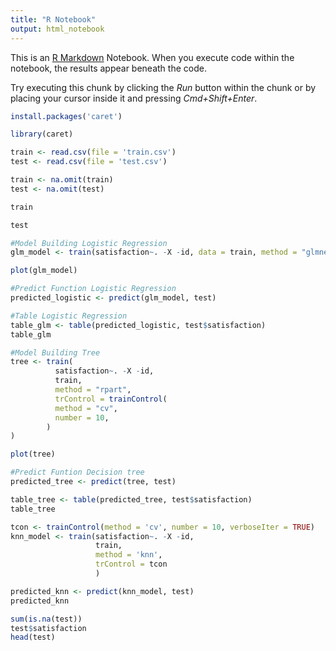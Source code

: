 ```yaml
---
title: "R Notebook"
output: html_notebook
---
```


This is an [R Markdown](http://rmarkdown.rstudio.com) Notebook. When you execute code within the notebook, the results appear beneath the code. 

Try executing this chunk by clicking the *Run* button within the chunk or by placing your cursor inside it and pressing *Cmd+Shift+Enter*. 

```r
install.packages('caret')
```


```r
library(caret)
```
```r
train <- read.csv(file = 'train.csv')
test <- read.csv(file = 'test.csv')
```


```r
train <- na.omit(train)
test <- na.omit(test)
```


```r
train
```
```r
test
```


```r
#Model Building Logistic Regression
glm_model <- train(satisfaction~. -X -id, data = train, method = "glmnet", trControl = trainControl(method="cv",number=10), preProcess= c("center", "scale"))


```

```r
plot(glm_model)
```



```r
#Predict Function Logistic Regression
predicted_logistic <- predict(glm_model, test)
```


```r
#Table Logistic Regression
table_glm <- table(predicted_logistic, test$satisfaction)
table_glm
```


```r
#Model Building Tree
tree <- train(
          satisfaction~. -X -id,
          train,
          method = "rpart",
          trControl = trainControl(
          method = "cv",
          number = 10,
        )
)
```


```r
plot(tree)
```

```r
#Predict Funtion Decision tree
predicted_tree <- predict(tree, test)
```



```r
table_tree <- table(predicted_tree, test$satisfaction)
table_tree
```

```r
tcon <- trainControl(method = 'cv', number = 10, verboseIter = TRUE)
knn_model <- train(satisfaction~. -X -id,
                   train,
                   method = 'knn',
                   trControl = tcon
                   )
```

```r
predicted_knn <- predict(knn_model, test)
predicted_knn
```


```r
sum(is.na(test))
test$satisfaction
head(test)
```









